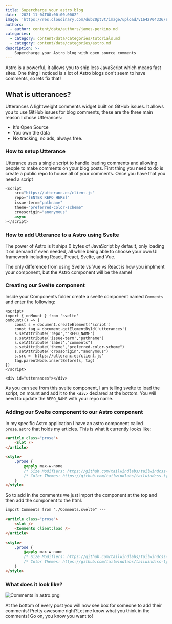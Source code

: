 ```yaml
---
title: Supercharge your astro blog
date: '2021-11-04T00:00:00.000Z'
image: 'https://res.cloudinary.com/dub20ptvt/image/upload/v1642704336/Blog%20Posts/g8yto96oibcz9lnth0wm.webp'
authors:
  - author: content/data/authors/james-perkins.md
categories:
  - category: content/data/categories/tutorials.md
  - category: content/data/categories/astro.md
description: >-
    Supercharge your Astro blog with open source comments
---
```


Astro is a powerful, it allows you to ship less JavaScript which means fast sites. One thing I noticed is a lot of Astro blogs don't seem to have comments, so lets fix that!

## What is utterances?

Utterances A lightweight comments widget built on GitHub issues. It allows you to use GitHub issues for blog comments, these are the three main reason I chose Utterances:

-   It's Open Source
-   You own the data
-   No tracking, no ads, always free.

### How to setup Utterance

Utterance uses a single script to handle loading comments and allowing people to make comments on your blog posts. First thing you need to do is create a public repo to house all of your comments. Once you have that you need a script

```javascript
<script
    src="https://utteranc.es/client.js"
    repo="[ENTER REPO HERE]"
    issue-term="pathname"
    theme="preferred-color-scheme"
    crossorigin="anonymous"
    async
></script>
```

### How to add Utterance to a Astro using Svelte

The power of Astro is It ships 0 bytes of JavaScript by default, only loading it on demand if even needed, all while being able to choose your own UI framework including React, Preact, Svelte, and Vue.

The only difference from using Svelte vs Vue vs React is how you implment your component, but the Astro component will be the same!

### Creating our Svelte component

Inside your Components folder create a svelte component named `Comments` and enter the following:

```
<script>
import { onMount } from 'svelte'
onMount(() => {
    const s = document.createElement('script')
    const tag = document.getElementById('utterances')
    s.setAttribute('repo',""REPO_NAME")
    s.setAttribute('issue-term',"pathname")
    s.setAttribute('label',"comments")
    s.setAttribute('theme',"preferred-color-scheme")
    s.setAttribute('crossorigin',"anonymous")
    s.src = 'https://utteranc.es/client.js'
    tag.parentNode.insertBefore(s, tag)
})
</script>

<div id="utterances"></div>
```

As you can see from this svelte component, I am telling svelte to load the script, on mount and add it to the `<div>` declared at the bottom. You will need to update the `REPO_NAME` with your repo name.

### Adding our Svelte component to our Astro component

In my specific Astro application I have an astro component called `prose.astro` that holds my articles. This is what it currently looks like:

```html
<article class="prose">
    <slot />
</article>

<style>
    .prose {
        @apply max-w-none
        /* Size Modifiers: https://github.com/tailwindlabs/tailwindcss-typography#size-modifiers */
        /* Color Themes: https://github.com/tailwindlabs/tailwindcss-typography#color-modifiers */;
    }
</style>
```

So to add in the comments we just import the component at the top and then add the component to the html.

```html
import Comments from "./Comments.svelte" ---

<article class="prose">
    <slot />
    <Comments client:load />
</article>

<style>
    .prose {
        @apply max-w-none
        /* Size Modifiers: https://github.com/tailwindlabs/tailwindcss-typography#size-modifiers */
        /* Color Themes: https://github.com/tailwindlabs/tailwindcss-typography#color-modifiers */;
    }
</style>
```

### What does it look like?

![Comments in astro.png](https://res.craft.do/user/full/c67cad1b-6dc6-4909-0f8e-19d468ba9fd4/doc/684c6dfe-1804-4551-aef1-12e8d272e71c/d6736c31-2cbb-4ed3-9941-57561c42cc28)

At the bottom of every post you will now see box for someone to add their comments! Pretty awesome right?Let me know what you think in the comments! Go on, you know you want to!
